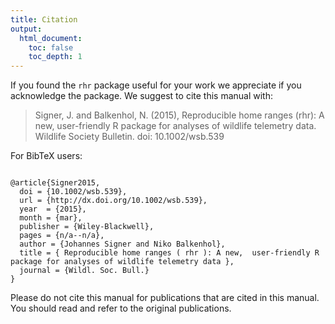 ```yaml
---
title: Citation
output: 
  html_document:
    toc: false
    toc_depth: 1
---
```

If you found the `rhr` package useful for your work we appreciate if you acknowledge the package. We suggest to cite this manual with: 

> Signer, J. and Balkenhol, N. (2015), Reproducible home ranges (rhr): A new, user-friendly R package for analyses of wildlife telemetry data. Wildlife Society Bulletin. doi: 10.1002/wsb.539

For BibTeX users: 

````

@article{Signer2015,
  doi = {10.1002/wsb.539},
  url = {http://dx.doi.org/10.1002/wsb.539},
  year  = {2015},
  month = {mar},
  publisher = {Wiley-Blackwell},
  pages = {n/a--n/a},
  author = {Johannes Signer and Niko Balkenhol},
  title = { Reproducible home ranges ( rhr ): A new,  user-friendly R package for analyses of wildlife telemetry data },
  journal = {Wildl. Soc. Bull.}
}
````

Please do not cite this manual for publications that are cited in this manual. You should read and refer to the original publications.



